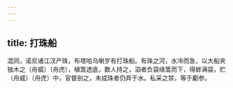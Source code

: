 ```yaml
---
---
---
```

title: 打珠船
---



混同，诺尼诸江汊产珠，布塔哈乌喇岁有打珠船。有珠之河，水冷而急，以大船夹独木之（舟威）（舟虎），植篙透底，数人持之，泅者负袋缘篙而下，得蚌满袋，贮（舟威）（舟虎）中，官督剖之，未成珠者仍弃于水。私采之禁，等于劚参。